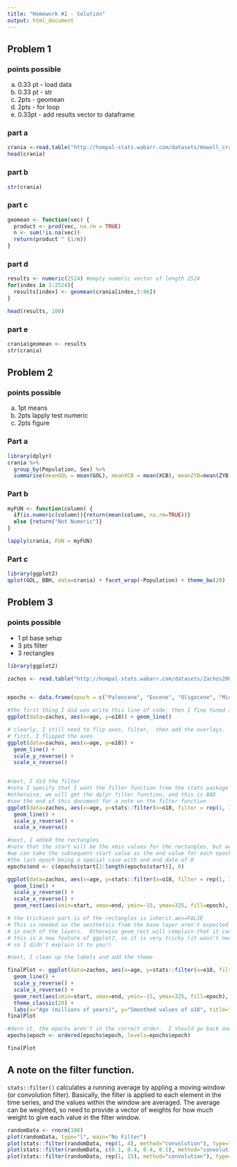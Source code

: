 ```yaml
---
title: "Homework #2 - Solution"
output: html_document
---
```


## Problem 1

### points possible
a.  0.33 pt - load data
b.  0.33 pt - str
c.  2pts - geomean
d.  2pts - for loop
e.  0.33pt - add results vector to dataframe

### part a

```r
crania <-read.table("http://hompal-stats.wabarr.com/datasets/Howell_craniometry.csv", sep=",", header=TRUE, na.strings = 0)
head(crania)
```

### part b

```r
str(crania)
```

### part c

```r
geomean <- function(vec) {
  product <- prod(vec, na.rm = TRUE)
  n <- sum(!is.na(vec))
  return(product ^ (1/n))
}
```

### part d


```r
results <- numeric(2524) #empty numeric vector of length 2524
for(index in 1:2524){
  results[index] <- geomean(crania[index,5:86])
}

head(results, 100)
```

### part e

```r
crania$geomean <- results
str(crania)
```

## Problem 2

### points possible
a. 1pt means
b. 2pts lapply test numeric
c. 2pts figure

### Part a

```r
library(dplyr)
crania %>% 
  group_by(Population, Sex) %>%
  summarise(meanGOL = mean(GOL), meanXCB = mean(XCB), meanZYB=mean(ZYB), meanSIS = mean(SIS))
```

### Part b

```r
myFUN <- function(column) {
  if(is.numeric(column)){return(mean(column, na.rm=TRUE))}
  else {return("Not Numeric")}
}

lapply(crania, FUN = myFUN)
```
### Part c



```r
library(ggplot2)
qplot(GOL, BBH, data=crania) + facet_wrap(~Population) + theme_bw(20)
```

## Problem 3

### points possible
*  1 pt base setup
*  3 pts filter
*  3 rectangles

```r
library(ggplot2)

zachos <- read.table("http://hompal-stats.wabarr.com/datasets/Zachos2001Climate.txt", header=TRUE)


epochs <- data.frame(epoch = c("Paleocene", "Eocene", "Oligocene", "Miocene", "Pliocene", "Pleistocene", "Holocene"), start = c(65, 58.8, 33.9, 23.03, 5.5, 1.8, 0.01))

#the first thing I did was write this line of code, then I fine tuned it
ggplot(data=zachos, aes(x=age, y=o18)) + geom_line()

# clearly, I still need to flip axes, filter,  then add the overlays.  We will get there.  Dont panic!
# first, I flipped the axes
ggplot(data=zachos, aes(x=age, y=o18)) + 
  geom_line() + 
  scale_y_reverse() + 
  scale_x_reverse()


#next, I did the filter
#note I specify that I want the filter function from the stats package like this stats::filter
#otherwise, we will get the dplyr filter function, and this is BAD
#see the end of this document for a note on the filter function
ggplot(data=zachos, aes(x=age, y=stats::filter(x=o18, filter = rep(1, 70), method="convolution"))) + 
  geom_line() + 
  scale_y_reverse() + 
  scale_x_reverse()

#next, I added the rectangles
#note that the start will be the xmin values for the rectangles, but we need the xmax values.
#we can take the subsequent start value as the end value for each epoch
#the last epoch being a special case with and end date of 0
epochs$end <- c(epochs$start[2:length(epochs$start)], 0)

ggplot(data=zachos, aes(x=age, y=stats::filter(x=o18, filter = rep(1, 70), method="convolution"))) + 
  geom_line() + 
  scale_y_reverse() + 
  scale_x_reverse() + 
  geom_rect(aes(xmin=start, xmax=end, ymin=-15, ymax=325, fill=epoch), alpha=0.3, data=epochs, inherit.aes=FALSE)

# the trickiest part is of the rectangles is inherit.aes=FALSE
# This is needed so the aesthetics from the base layer aren't expected
# in each of the layers.  Otherwise geom_rect will complain that it can't find 'age' or `o181
# this is a new feature of ggplot2, so it is very tricky (it wasn't necessary when I wrote this question
# so I didn't explain it to you!)

#next, I clean up the labels and add the theme

finalPlot <- ggplot(data=zachos, aes(x=age, y=stats::filter(x=o18, filter = rep(1, 70), method="convolution"))) + 
  geom_line() + 
  scale_y_reverse() + 
  scale_x_reverse() + 
  geom_rect(aes(xmin=start, xmax=end, ymin=-15, ymax=325, fill=epoch), alpha=0.3, data=epochs, inherit.aes=FALSE) + 
  theme_classic(20) + 
  labs(x="Age (millions of years)", y="Smoothed values of o18", title="Temperature Proxy (o18) Through Geological Time")
finalPlot

#darn it, the epochs aren't in the correct order.  I should go back and make epoch an ordered factor
epochs$epoch <- ordered(epochs$epoch, levels=epochs$epoch)

finalPlot

```

## A note on the filter function. 

`stats::filter()` calculates a running average by appling a moving window (or convolution filter).  Basically, the filter is applied to each element in the time series, and the values within the window are averaged.  The average can be weighted, so need to provide a vector of weights for how much weight to give each value in the filter window. 

```r
randomData <- rnorm(100)
plot(randomData, type="l", main="No Filter")
plot(stats::filter(randomData, rep(1, 4), method="convolution"), type="l", main="Filter with window of 4, all with equal weight")
plot(stats::filter(randomData, c(0.1, 0.4, 0.4, 0.1), method="convolution"), type="l", main="Filter with window of 4, giving more weight to nearby values")
plot(stats::filter(randomData, rep(1, 15), method="convolution"), type="l", main="Filter with window of 15, equal weight")
```
    